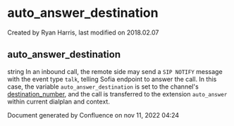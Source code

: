 
# auto_answer_destination 

 Created by  Ryan Harris, last modified on 2018.02.07

## auto_answer_destination

string In an inbound call, the remote side may send a `SIP NOTIFY` message with the event type `talk`, telling Sofia endpoint to answer the call. In this case, the variable `auto_answer_destination` is set to the channel's [destination\_number](../FreeSWITCH-Explained/Dialplan/Variables-Master-List_16352570.mdx#destination_number), and the call is transferred to the extension `auto_answer` within current dialplan and context.

Document generated by Confluence on nov 11, 2022 04:24
